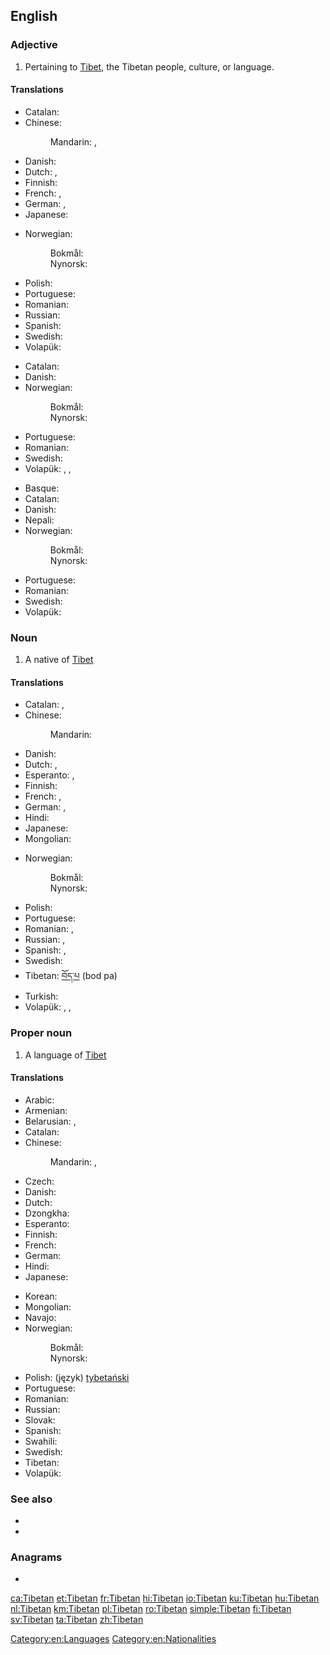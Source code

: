 {{also|tibetan|Tibeťan}}
==English==

===Adjective===
{{en-adj|-}}

# Pertaining to [[Tibet]], the Tibetan people, culture, or language.

====Translations====
{{trans-top|of or pertaining to Tibet}}
* Catalan: {{t+|ca|tibetà}}
* Chinese:
*: Mandarin: {{t+|cmn|藏|tr=Zàng|sc=Hani}}, {{t+|cmn|西藏|tr=Xīzàng|sc=Hani}}
* Danish: {{t|da|tibetansk}}
* Dutch: {{t+|nl|Tibetaans}}, {{t+|nl|Tibetaanse}}
* Finnish: {{t+|fi|tiibetiläinen}}
* French: {{t+|fr|tibétain|m}}, {{t+|fr|tibétaine|f}}
* German: {{t+|de|tibetisch}}, {{t|de|tibetanisch}}
* Japanese: {{t|ja|チベット|alt=チベットの|tr=Chibetto-no}}
{{trans-mid}}
* Norwegian:
*: Bokmål: {{t|nb|tibetansk}}
*: Nynorsk: {{t|nn|tibetansk}}
* Polish: {{t+|pl|tybetański|m}}
* Portuguese: {{t+|pt|tibetano}}
* Romanian: {{t+|ro|tibetan}}
* Russian: {{t+|ru|тибе́тский}}
* Spanish: {{t+|es|tibetano}}
* Swedish: {{t+|sv|tibetansk}}
* Volapük: {{t+|vo|Tibätänik}}
{{trans-bottom}}

{{trans-top|of or pertaining to Tibetans}}
* Catalan: {{t+|ca|tibetà}}
* Danish: {{t|da|tibetansk}}
* Norwegian:
*: Bokmål: {{t|nb|tibetansk}}
*: Nynorsk: {{t|nn|tibetansk}}
{{trans-mid}}
* Portuguese: {{t+|pt|tibetano}}
* Romanian: {{t+|ro|tibetan}}
* Swedish: {{t+|sv|tibetansk}}
* Volapük: {{qualifier|♂♀}} {{t|vo|Tibätänanik}}, {{qualifier|♂e}} {{t|vo|hi-Tibätänanik}}, {{qualifier|♀}} {{t|vo|ji-Tibätänanik}}
{{trans-bottom}}

{{trans-top|of or pertaining to the Tibetan language}}
* Basque: {{t|eu|tibetera}}
* Catalan: {{t+|ca|tibetà}}
* Danish: {{t|da|tibetansk}}
* Nepali: {{t|ne|तिब्बती|sc=Deva}}
* Norwegian:
*: Bokmål: {{t|nb|tibetansk}}
*: Nynorsk: {{t|nn|tibetansk}}
{{trans-mid}}
* Portuguese: {{t+|pt|tibetano}}
* Romanian: {{t+|ro|tibetan}}
* Swedish: {{t+|sv|tibetansk}}
* Volapük: {{t|vo|tibätik}}
{{trans-bottom}}

===Noun===
{{en-noun}}

# A native of [[Tibet]]

====Translations====
{{trans-top|a person}}
* Catalan: {{t+|ca|tibetà|m}}, {{t+|ca|tibetana|f}}
* Chinese:
*: Mandarin: {{t+|cmn|藏人|tr=Zàngrén|sc=Hani}}
* Danish: {{t|da|tibetaner|c}}
* Dutch: {{t+|nl|Tibetaan|m}}, {{t+|nl|Tibetaanse|f}}
* Esperanto: {{t|eo|tibetano}} {{qualifier|man or woman}}, {{t|eo|tibetanino}} {{qualifier|woman}}
* Finnish: {{t+|fi|tiibetiläinen}}
* French: {{t+|fr|Tibétain|m}}, {{t+|fr|Tibétaine|f}}
* German: {{t+|de|Tibeter|m}}, {{t|de|Tibeterin|f}}
* Hindi: {{t+|hi|तिब्बती}}
* Japanese: {{t|ja|チベット人|tr=Chibetto-jin}}
* Mongolian: {{t-needed|mn}}
{{trans-mid}}
* Norwegian:
*: Bokmål: {{t|nb|tibetaner|m}}
*: Nynorsk: {{t|nn|tibetanar|m}}
* Polish: {{t+|pl|Tybetańczyk|m}}
* Portuguese: {{t+|pt|tibetano|m}}
* Romanian: {{t+|ro|tibetan|m}}, {{t+|ro|tibetană|f}}
* Russian: {{t+|ru|тибе́тец|m}}, {{t+|ru|тибе́тка|f}}
* Spanish: {{t+|es|tibetano|m}}, {{t+|es|tibetana|f}}
* Swedish: {{t+|sv|tibetan}}
* Tibetan: [[བོད་པ]] (bod pa)
* Turkish: {{t+|tr|Tibetli}}
* Volapük: {{qualifier|♂♀}} {{t+|vo|Tibätänan}}, {{qualifier|♂}} {{t|vo|hi-Tibätänan}}, {{qualifier|♀}} {{t|vo|ji-Tibätänan}}
{{trans-bottom}}

===Proper noun===
{{wikipedia}}
{{en-proper noun}}

# A language of [[Tibet]]

====Translations====
{{trans-top|a language}}
* Arabic: {{t|ar|تِبِتِيَّة|f}}
* Armenian: {{t+|hy|տիբեթերեն}}
* Belarusian: {{t|be|тыбецкая|f|sc=Cyrl}}, {{t|be|тыбэ́цкая|f|sc=Cyrl}} {{qualifier|taraškievica}}
* Catalan: {{t+|ca|tibetà|m}}
* Chinese:
*: Mandarin: {{t+|cmn|藏語|sc=Hani}}, {{t+|cmn|藏语|tr=Zàngyǔ|sc=Hani}}
* Czech: {{t|cs|tibetština|f}}
* Danish: {{t|da|tibetansk|n}}
* Dutch: {{t+|nl|Tibetaans|n}}
* Dzongkha: {{t|dz|བོད་སྐད|sc=Tibt}}
* Esperanto: {{t|eo|tibeta lingvo}}
* Finnish: {{t+|fi|tiibet}}
* French: {{t+|fr|tibétain|m}}
* German: {{t+|de|Tibetisch}}
* Hindi: {{t+|hi|तिब्बती|tr=tibbatī|sc=Deva}}
* Japanese: {{t+|ja|チベット語|tr=Chibettogo}}
{{trans-mid}}
* Korean: {{t+|ko|티베트어|tr=Tibeteu-eo|sc=Kore}}
* Mongolian: {{t-needed|mn}}
* Navajo: {{t|nv|Tííbeʼ dineʼé bizaad}}
* Norwegian:
*: Bokmål: {{t|nb|tibetansk|m}}
*: Nynorsk: {{t|nn|tibetansk|m}}
* Polish: (język) [[tybetański]]
* Portuguese: {{t+|pt|tibetano|m}}
* Romanian: {{t+|ro|tibetană|f}}
* Russian: {{t+|ru|тибе́тский|m}}
* Slovak: {{t+|sk|tibetčina|f}}
* Spanish: {{t+|es|tibetano|m}}
* Swahili: {{t|sw|kitibeti}}
* Swedish: {{t+|sv|tibetanska|c}}
* Tibetan: {{t|bo|བོད་སྐད|tr=bod skad|sc=Tibt}}
* Volapük: {{t+|vo|tibät}}
{{trans-bottom}}

===See also===
{{interwiktionary|code=bo}}
* {{ISO 639|link=Ethnologue|1code=bo|code=bod}}
* {{langcat|bo}}

===Anagrams===
* {{l|en|tabinet}}

[[Category:en:Languages]]
[[Category:en:Nationalities]]

[[ca:Tibetan]]
[[et:Tibetan]]
[[fr:Tibetan]]
[[hi:Tibetan]]
[[io:Tibetan]]
[[ku:Tibetan]]
[[hu:Tibetan]]
[[nl:Tibetan]]
[[km:Tibetan]]
[[pl:Tibetan]]
[[ro:Tibetan]]
[[simple:Tibetan]]
[[fi:Tibetan]]
[[sv:Tibetan]]
[[ta:Tibetan]]
[[zh:Tibetan]]